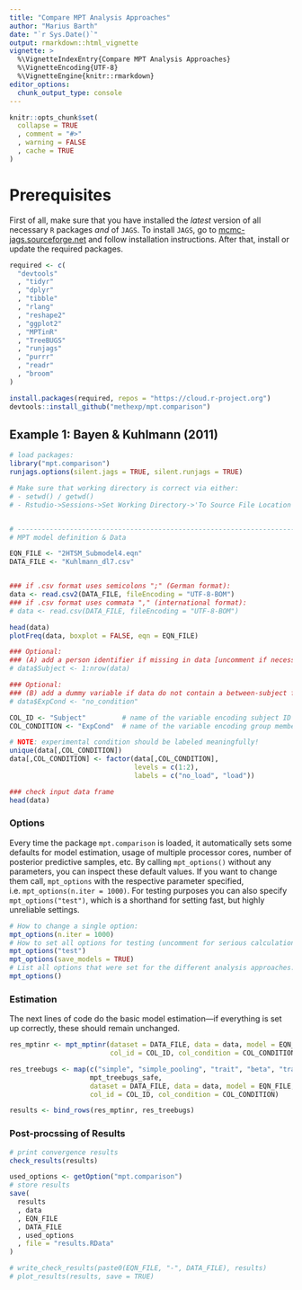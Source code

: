 ```yaml
---
title: "Compare MPT Analysis Approaches"
author: "Marius Barth"
date: "`r Sys.Date()`"
output: rmarkdown::html_vignette
vignette: >
  %\VignetteIndexEntry{Compare MPT Analysis Approaches}
  %\VignetteEncoding{UTF-8}
  %\VignetteEngine{knitr::rmarkdown}
editor_options: 
  chunk_output_type: console
---
```


```r
knitr::opts_chunk$set(
  collapse = TRUE
  , comment = "#>"
  , warning = FALSE
  , cache = TRUE
)
```

# Prerequisites

First of all, make sure that you have installed the *latest* version of all necessary `R` packages *and* of `JAGS`.
To install `JAGS`, go to [mcmc-jags.sourceforge.net](http://mcmc-jags.sourceforge.net/) and follow installation instructions.
After that, install or update the required packages.

```r
required <- c(
  "devtools"
  , "tidyr"
  , "dplyr"
  , "tibble"
  , "rlang"
  , "reshape2"
  , "ggplot2"
  , "MPTinR"
  , "TreeBUGS"
  , "runjags"
  , "purrr"
  , "readr"
  , "broom"
)

install.packages(required, repos = "https://cloud.r-project.org")
devtools::install_github("methexp/mpt.comparison")
```



## Example 1: Bayen & Kuhlmann (2011)



```r
# load packages:
library("mpt.comparison")
runjags.options(silent.jags = TRUE, silent.runjags = TRUE)

# Make sure that working directory is correct via either:
# - setwd() / getwd()
# - Rstudio->Sessions->Set Working Directory->'To Source File Location'


# ------------------------------------------------------------------------------
# MPT model definition & Data

EQN_FILE <- "2HTSM_Submodel4.eqn"
DATA_FILE <- "Kuhlmann_dl7.csv"  


### if .csv format uses semicolons ";" (German format):
data <- read.csv2(DATA_FILE, fileEncoding = "UTF-8-BOM")
### if .csv format uses commata "," (international format):
# data <- read.csv(DATA_FILE, fileEncoding = "UTF-8-BOM")

head(data)
plotFreq(data, boxplot = FALSE, eqn = EQN_FILE)

### Optional:
### (A) add a person identifier if missing in data [uncomment if necessary]
# data$Subject <- 1:nrow(data)

### Optional:
### (B) add a dummy variable if data do not contain a between-subject factor  [uncomment if necessary]
# data$ExpCond <- "no_condition"

COL_ID <- "Subject"         # name of the variable encoding subject ID
COL_CONDITION <- "ExpCond"  # name of the variable encoding group membership

# NOTE: experimental condition should be labeled meaningfully!
unique(data[,COL_CONDITION])
data[,COL_CONDITION] <- factor(data[,COL_CONDITION],
                               levels = c(1:2),
                               labels = c("no_load", "load"))

### check input data frame
head(data)
```

### Options

Every time the package `mpt.comparison` is loaded, it automatically sets some defaults for model estimation, usage of multiple processor cores, 
number of posterior predictive samples, etc. By calling `mpt_options()` without any parameters, you can inspect these default values.
If you want to change them call, `mpt_options` with the respective parameter specified, i.e. `mpt_options(n.iter = 1000)`.
For testing purposes you can also specify `mpt_options("test")`, which is a shorthand for setting fast, but highly unreliable settings.

```r
# How to change a single option:
mpt_options(n.iter = 1000)
# How to set all options for testing (uncomment for serious calculations):
mpt_options("test")
mpt_options(save_models = TRUE)
# List all options that were set for the different analysis approaches:
mpt_options()
```

### Estimation

The next lines of code do the basic model estimation---if everything is set up correctly,
these should remain unchanged.

```r
res_mptinr <- mpt_mptinr(dataset = DATA_FILE, data = data, model = EQN_FILE,
                         col_id = COL_ID, col_condition = COL_CONDITION)

res_treebugs <- map(c("simple", "simple_pooling", "trait", "beta", "trait_uncorrelated"),
                    mpt_treebugs_safe, 
                    dataset = DATA_FILE, data = data, model = EQN_FILE,
                    col_id = COL_ID, col_condition = COL_CONDITION)

results <- bind_rows(res_mptinr, res_treebugs)
```


### Post-procssing of Results

```r
# print convergence results
check_results(results)

used_options <- getOption("mpt.comparison")
# store results
save(
  results
  , data
  , EQN_FILE
  , DATA_FILE
  , used_options
  , file = "results.RData"
)

# write_check_results(paste0(EQN_FILE, "-", DATA_FILE), results)
# plot_results(results, save = TRUE)
```


